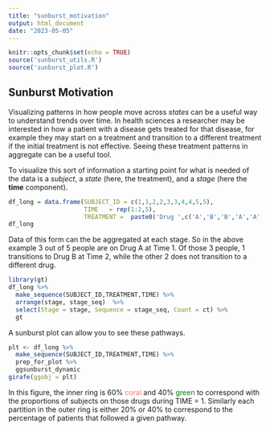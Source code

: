 ```yaml
---
title: "sunburst_motivation"
output: html_document
date: "2023-05-05"
---
```


```r
knitr::opts_chunk$set(echo = TRUE)
source('sunburst_utils.R')
source('sunburst_plot.R')
```

## Sunburst Motivation

Visualizing patterns in how people move across *states* can be a useful way to understand trends over time. In health sciences a researcher may be interested in how a patient with a disease gets treated for that disease, for example they may start on a treatment and transition to a different treatment if the initial treatment is not effective. Seeing these treatment patterns in aggregate can be a useful tool. 

To visualize this sort of information a starting point for what is needed of the data is a *subject*, a *state* (here, the treatment), and a *stage* (here the **time** component).
```r
df_long = data.frame(SUBJECT_ID = c(1,1,2,2,3,3,4,4,5,5),
                     TIME   = rep(1:2,5),
                     TREATMENT =  paste0('Drug ',c('A','B','B','A','A','A','A','A','B','C')))
df_long
```

Data of this form can the be aggregated at each stage. So in the above example 3 out of 5 people are on Drug A at Time 1. Of those 3 people, 1  transitions to Drug B at Time 2, while the other 2 does not transition to a different drug. 

```r
library(gt)
df_long %>%
  make_sequence(SUBJECT_ID,TREATMENT,TIME) %>%
  arrange(stage, stage_seq)  %>%
  select(Stage = stage, Sequence = stage_seq, Count = ct) %>%
  gt
```

A sunburst plot can allow you to see these pathways.

```r
plt <- df_long %>%
  make_sequence(SUBJECT_ID,TREATMENT,TIME) %>%
  prep_for_plot %>%
  ggsunburst_dynamic
girafe(ggobj = plt)

```

In this figure, the inner ring is 60% <span style="color: #F8766D;">coral</span> and 40% <span style="color: green;">green</span> to correspond with the proportions of subjects on those drugs during TIME = 1. Similarly each partition in the outer ring is either 20% or 40% to correspond to the percentage of patients that followed a given pathway.


